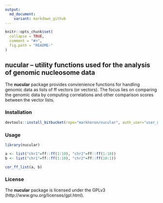 ```yaml
---
output:
  md_document:
    variant: markdown_github
---
```


<!-- README.md is generated from README.Rmd. Please edit that file -->

```r
knitr::opts_chunk$set(
  collapse = TRUE,
  comment = "#>",
  fig.path = "README-"
)
```

## nucular -- utility functions used for the analysis of genomic nucleosome data

The **nucular** package provides convienience functions for handling genomic data as lists of ff vectors (or vectors).
The focus lies on comparing the genomic data by computing correlations and other comparison scores between the vector lists.


### Installation

```r
devtools::install_bitbucket(repo="markheron/nucular", auth_user="user_name", password="your_password", keep_source=TRUE)
```


### Usage

```r
library(nucular)

a <- list("chr1"=ff::ff(1:10), "chr2"=ff::ff(1:10))
b <- list("chr1"=ff::ff(1:10), "chr2"=ff::ff(10:1))

cor_ff_list(a, b)

```


### License

The **nucular** package is licensed under the GPLv3 (http://www.gnu.org/licenses/gpl.html).